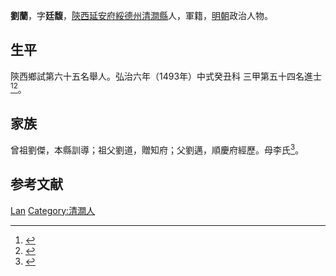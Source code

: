 {{Otheruses|other=名为刘兰的其他人物|刘兰}}
{{明清人物信息框
| 姓名 = 劉蘭
| 原名 =
| 圖片名稱= 
| 圖片大小 =
| 圖片說明 = 
| 最高職務 =
| 國家 = 大明 
| 爵位 =
| 籍貫 = [[陝西|陝西]][[延安府|延安府]][[綏德州|綏德州]][[清澗縣|清澗縣]]
| 族裔 = 
| 字號 = 
| 諡號 =
| 出生日期 = 十月十三日
| 出生地點 =
| 逝世日期 = 卒年不詳 
| 逝世地點 =
| 墓葬 =
| 配偶 = 張氏
| 親屬 = 
| 出身 =
* 弘治六年癸丑科同進士出身
| 經歷 =
| 著作 = 
}}
'''劉蘭'''{{BD|1458年||？年||}}，字'''廷馥'''，[[陝西|陝西]][[延安府|延安府]][[綏德州|綏德州]][[清澗縣|清澗縣]]人，軍籍，[[明朝|明朝]]政治人物。

== 生平 ==
陝西鄉試第六十五名舉人。弘治六年（1493年）中式癸丑科<!---會試第八十四名--->三甲第五十四名進士<ref>{{Cite book|title=《[[皇明贡举考|皇明贡举考]]》卷五|last=（明）[[张朝瑞|张朝瑞]]|first=|publisher=《续修四库全书》史部第828册|year=|isbn=|location=|pages=}}</ref><ref>{{Cite book|title=贡举志五种 上|last=鲁小俊，江俊伟著|first=|publisher=武汉：武汉大学出版社|year=2009|isbn=978-7-307-07043-1|location=|pages=}}</ref>。

== 家族 ==
曾祖劉傑，本縣訓導；祖父劉道，贈知府；父劉邁，順慶府經歷。母李氏<ref>{{Cite book|title=天一阁藏明代科举录选刊 登科录 点校本|last=龚延明主编|first=|publisher=宁波出版社|year=2016|isbn=978-7-5526-2320-8|location=宁波|pages=|quote=《天一閣藏明代科舉錄選刊.登科錄》之《弘治六年癸丑科進士登科錄》}}</ref>。

== 参考文献 ==
{{reflist}}

{{弘治六年癸丑科殿試金榜}}

{{Authority control}}
{{DEFAULTSORT:Liu刘}}
[[Category:劉姓|Lan]]
[[Category:清澗人|Category:清澗人]]
